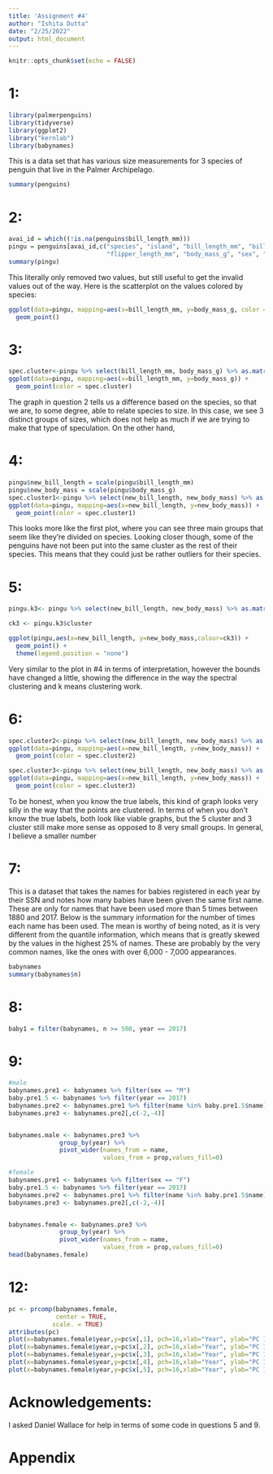 ```yaml
---
title: 'Assignment #4'
author: "Ishita Dutta"
date: "2/25/2022"
output: html_document
---
```


```r
knitr::opts_chunk$set(echo = FALSE)
```

# 1:

```r
library(palmerpenguins)
library(tidyverse)
library(ggplot2)
library("kernlab")
library(babynames)
```

This is a data set that has various size measurements for 3 species of penguin that live in the Palmer Archipelago. 
```r
summary(penguins)
```

# 2:

```r
avai_id = which((!is.na(penguins$bill_length_mm)))
pingu = penguins[avai_id,c("species", "island", "bill_length_mm", "bill_depth_mm",
                           "flipper_length_mm", "body_mass_g", "sex", "year")]
summary(pingu)
```

This literally only removed two values, but still useful to get the invalid values out of the way. Here is the scatterplot on the values colored by species:

```r
ggplot(data=pingu, mapping=aes(x=bill_length_mm, y=body_mass_g, color = species)) +
  geom_point()
```
# 3:

```r
spec.cluster<-pingu %>% select(bill_length_mm, body_mass_g) %>% as.matrix() %>% specc(centers=3)
ggplot(data=pingu, mapping=aes(x=bill_length_mm, y=body_mass_g)) +
  geom_point(color = spec.cluster)
```
The graph in question 2 tells us a difference based on the species, so that we are, to some degree, able to relate species to size. In this case, we see 3 distinct groups of sizes, which does not help as much if we are trying to make that type of speculation. On the other hand, 

# 4:
```r
pingu$new_bill_length = scale(pingu$bill_length_mm)
pingu$new_body_mass = scale(pingu$body_mass_g)
spec.cluster1<-pingu %>% select(new_bill_length, new_body_mass) %>% as.matrix() %>% specc(centers=3)
ggplot(data=pingu, mapping=aes(x=new_bill_length, y=new_body_mass)) +
  geom_point(color = spec.cluster1)
```
This looks more like the first plot, where you can see three main groups that seem like they're divided on species. Looking closer though, some of the penguins have not been put into the same cluster as the rest of their species. This means that they could just be rather outliers for their species. 


# 5:

```r
pingu.k3<- pingu %>% select(new_bill_length, new_body_mass) %>% as.matrix() %>% kmeans(centers=3)

ck3 <- pingu.k3$cluster

ggplot(pingu,aes(x=new_bill_length, y=new_body_mass,colour=ck3)) +
  geom_point() + 
  theme(legend.position = "none")

```
Very similar to the plot in #4 in terms of interpretation, however the bounds have changed a little, showing the difference in the way the spectral clustering and k means clustering work.

# 6:

```r
spec.cluster2<-pingu %>% select(new_bill_length, new_body_mass) %>% as.matrix() %>% specc(centers=5)
ggplot(data=pingu, mapping=aes(x=new_bill_length, y=new_body_mass)) +
  geom_point(color = spec.cluster2)

spec.cluster3<-pingu %>% select(new_bill_length, new_body_mass) %>% as.matrix() %>% specc(centers=8)
ggplot(data=pingu, mapping=aes(x=new_bill_length, y=new_body_mass)) +
  geom_point(color = spec.cluster3)
```
To be honest, when you know the true labels, this kind of graph looks very silly in the way that the points are clustered. In terms of when you don't know the true labels, both look like viable graphs, but the 5 cluster and 3 cluster still make more sense as opposed to 8 very small groups. In general, I believe a smaller number 


# 7:

This is a dataset that takes the names for babies registered in each year by their SSN and notes how many babies have been given the same first name. These are only for names that have been used more than 5 times between 1880 and 2017. Below is the summary information for the number of times each name has been used. The mean is worthy of being noted, as it is very different from the quantile information, which means that is greatly skewed by the values in the highest 25% of names. These are probably by the very common names, like the ones with over 6,000 - 7,000 appearances. 
```r
babynames
summary(babynames$n)
```

# 8:

```r
baby1 = filter(babynames, n >= 500, year == 2017)
```

# 9:

```r
#male
babynames.pre1 <- babynames %>% filter(sex == "M")
baby.pre1.5 <- babynames %>% filter(year == 2017)
babynames.pre2 <- babynames.pre1 %>% filter(name %in% baby.pre1.5$name)
babynames.pre3 <- babynames.pre2[,c(-2,-4)]


babynames.male <- babynames.pre3 %>%
              group_by(year) %>%
              pivot_wider(names_from = name,
                          values_from = prop,values_fill=0)
```

```r
#female
babynames.pre1 <- babynames %>% filter(sex == "F")
baby.pre1.5 <- babynames %>% filter(year == 2017)
babynames.pre2 <- babynames.pre1 %>% filter(name %in% baby.pre1.5$name)
babynames.pre3 <- babynames.pre2[,c(-2,-4)]


babynames.female <- babynames.pre3 %>%
              group_by(year) %>%
              pivot_wider(names_from = name,
                          values_from = prop,values_fill=0)
head(babynames.female)
```
# 12:

```r
pc <- prcomp(babynames.female,
             center = TRUE,
            scale. = TRUE)
attributes(pc)
plot(x=babynames.female$year,y=pc$x[,1], pch=16,xlab="Year", ylab="PC 1", main = "Mary")
plot(x=babynames.female$year,y=pc$x[,2], pch=16,xlab="Year", ylab="PC 1", main = "Anna")
plot(x=babynames.female$year,y=pc$x[,3], pch=16,xlab="Year", ylab="PC 1", main = "Emma")
plot(x=babynames.female$year,y=pc$x[,4], pch=16,xlab="Year", ylab="PC 1", main = "Elizabeth")
plot(x=babynames.female$year,y=pc$x[,5], pch=16,xlab="Year", ylab="PC 1", main = "Minnie")
```

# Acknowledgements:
I asked Daniel Wallace for help in terms of some code in questions 5 and 9.

# Appendix
```r
```



























